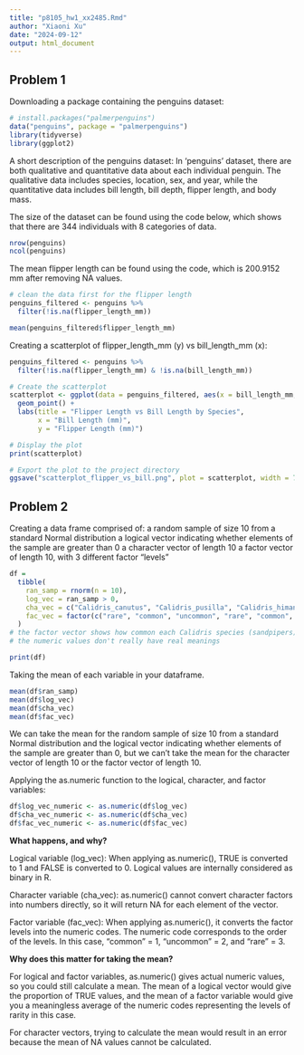 ```yaml
---
title: "p8105_hw1_xx2485.Rmd"
author: "Xiaoni Xu"
date: "2024-09-12"
output: html_document
---
```




## Problem 1
Downloading a package containing the penguins dataset:
```r
# install.packages("palmerpenguins")
data("penguins", package = "palmerpenguins")
library(tidyverse)
library(ggplot2)
```

A short description of the penguins dataset:
In 'penguins' dataset, there are both qualitative and quantitative data about each individual penguin. The qualitative data includes species, location, sex, and year, while the quantitative data includes bill length, bill depth, flipper length, and body mass.

The size of the dataset can be found using the code below, which shows that there are 344 individuals with 8 categories of data.
```r
nrow(penguins)
ncol(penguins)
```

The mean flipper length can be found using the code, which is 200.9152 mm after removing NA values.
```r
# clean the data first for the flipper length
penguins_filtered <- penguins %>%
  filter(!is.na(flipper_length_mm))

mean(penguins_filtered$flipper_length_mm)
```

Creating a scatterplot of flipper_length_mm (y) vs bill_length_mm (x):
```r
penguins_filtered <- penguins %>%
  filter(!is.na(flipper_length_mm) & !is.na(bill_length_mm))

# Create the scatterplot
scatterplot <- ggplot(data = penguins_filtered, aes(x = bill_length_mm, y = flipper_length_mm, color = species)) +
  geom_point() +
  labs(title = "Flipper Length vs Bill Length by Species", 
       x = "Bill Length (mm)", 
       y = "Flipper Length (mm)")

# Display the plot
print(scatterplot)

# Export the plot to the project directory
ggsave("scatterplot_flipper_vs_bill.png", plot = scatterplot, width = 7, height = 5)
```

## Problem 2
Creating a data frame comprised of:
a random sample of size 10 from a standard Normal distribution
a logical vector indicating whether elements of the sample are greater than 0
a character vector of length 10
a factor vector of length 10, with 3 different factor “levels”

```r
df = 
  tibble(
    ran_samp = rnorm(n = 10),
    log_vec = ran_samp > 0,
    cha_vec = c("Calidris_canutus", "Calidris_pusilla", "Calidris_himantopus", "Calidris_subruficollis", "Calidris_alba", "Calidris alpina", "Calidris_maritima", "Calidris_bairdii", "Calidris_fuscicollis", "Calidris minutilla"),
    fac_vec = factor(c("rare", "common", "uncommon", "rare", "common", "uncommon", "rare", "rare", "rare", "common"), levels = c("common", "uncommon", "rare"))
  )
# the factor vector shows how common each Calidris species (sandpipers) is in Cook County, Illinois. Data source: my personal birding experience from 2019 to 2024 in Chicago
# the numeric values don't really have real meanings

print(df)
```


Taking the mean of each variable in your dataframe. 
```r
mean(df$ran_samp)
mean(df$log_vec)
mean(df$cha_vec)
mean(df$fac_vec)
```
We can take the mean for the random sample of size 10 from a standard Normal distribution and the logical vector indicating whether elements of the sample are greater than 0, but we can't take the mean for the character vector of length 10 or the factor vector of length 10.

Applying the as.numeric function to the logical, character, and factor variables:
```r
df$log_vec_numeric <- as.numeric(df$log_vec)
df$cha_vec_numeric <- as.numeric(df$cha_vec)
df$fac_vec_numeric <- as.numeric(df$fac_vec)
```
**What happens, and why?**

Logical variable (log_vec): When applying as.numeric(), TRUE is converted to 1 and FALSE is converted to 0. Logical values are internally considered as binary in R.

Character variable (cha_vec): as.numeric() cannot convert character factors into numbers directly, so it will return NA for each element of the vector.

Factor variable (fac_vec): When applying as.numeric(), it converts the factor levels into the numeric codes. The numeric code corresponds to the order of the levels. In this case, "common" = 1, "uncommon" = 2, and "rare" = 3.


**Why does this matter for taking the mean?**

For logical and factor variables, as.numeric() gives actual numeric values, so you could still calculate a mean. The mean of a logical vector would give the proportion of TRUE values, and the mean of a factor variable would give you a meaningless average of the numeric codes representing the levels of rarity in this case.

For character vectors, trying to calculate the mean would result in an error because the mean of NA values cannot be calculated.